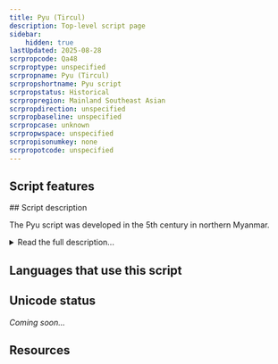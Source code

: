 ```yaml
---
title: Pyu (Tircul)
description: Top-level script page
sidebar:
    hidden: true
lastUpdated: 2025-08-28
scrpropcode: Qa48
scrproptype: unspecified
scrpropname: Pyu (Tircul)
scrpropshortname: Pyu script
scrpropstatus: Historical
scrpropregion: Mainland Southeast Asian
scrpropdirection: unspecified
scrpropbaseline: unspecified
scrpropcase: unknown
scrpropwspace: unspecified
scrpropisonumkey: none
scrpropotcode: unspecified
---
```



## Script features

<ScriptInfo />
## Script description

The Pyu script was developed in the 5th century in northern Myanmar.

<details>
<summary>Read the full description...</summary>It is a Brahmi-based script with two varieties, _Pyu Pali_ and _Pyu Tircul_.

_This script is not currently recognized by the [ISO 15924 standard](http://www.unicode.org/iso15924/), but is included in ScriptSource for research purposes. If you have any information on this script, please add the information to this site. Your contributions can be a great help in refining and expanding the ISO 15924 standard. The [Script Encoding Initiative](http://www.linguistics.berkeley.edu/sei/) is working to support the inclusion of this script in the standard, and contributions here will support their efforts._
</details>

## Languages that use this script

<WsList script='Qa48' wsMax='5' />

## Unicode status

_Coming soon..._

## Resources

<ScriptResources detailSummary='seemore' />

